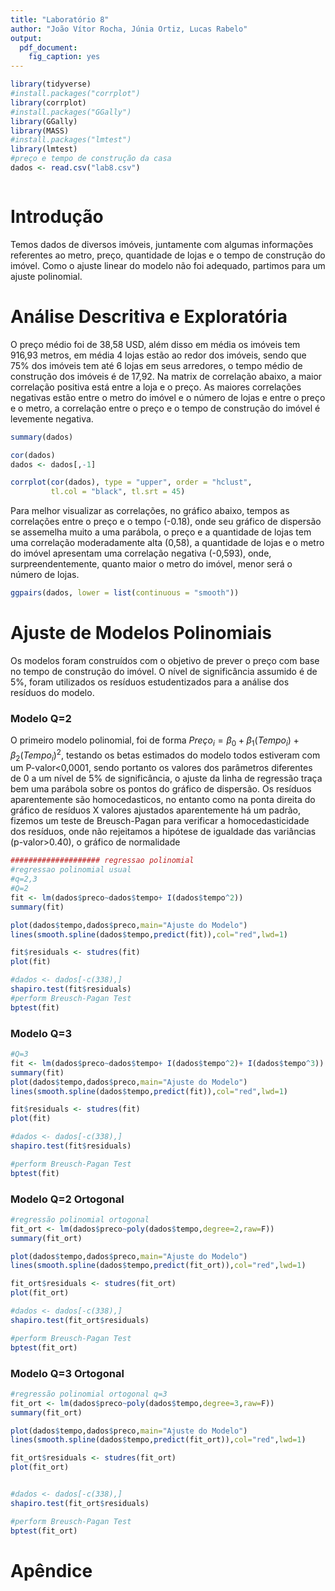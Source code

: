 ```yaml
---
title: "Laboratório 8"
author: "João Vítor Rocha, Júnia Ortiz, Lucas Rabelo"
output: 
  pdf_document:
    fig_caption: yes
---
```


```r

library(tidyverse)
#install.packages("corrplot")
library(corrplot)
#install.packages("GGally")
library(GGally)
library(MASS)
#install.packages("lmtest")
library(lmtest)
#preço e tempo de construção da casa
dados <- read.csv("lab8.csv")



```



# Introdução

  Temos dados de diversos imóveis, juntamente com algumas informações referentes ao metro, preço, quantidade de lojas e o tempo de construção do imóvel. Como o ajuste linear do modelo não foi adequado, partimos para um ajuste polinomial.

# Análise Descritiva e Exploratória

 O preço médio foi de 38,58 USD, além disso em média os imóveis tem 916,93 metros, em média 4 lojas estão ao redor dos imóveis, sendo que 75% dos imóveis tem até 6 lojas em seus arredores, o tempo médio de construção dos imóveis é de 17,92. Na matrix de correlação abaixo, a maior correlação positiva está entre a loja e o preço. As maiores correlações negativas estão entre o metro do imóvel e o número de lojas e entre o preço e o metro, a correlação entre o preço e o tempo de construção do imóvel é levemente negativa.

```r

summary(dados)

cor(dados)
dados <- dados[,-1]

corrplot(cor(dados), type = "upper", order = "hclust", 
         tl.col = "black", tl.srt = 45)

```

 Para melhor visualizar as correlações, no gráfico abaixo, tempos as correlações entre o preço e o tempo (-0.18), onde seu gráfico de dispersão se assemelha muito a uma parábola, o preço e a quantidade de lojas tem uma correlação moderadamente alta (0,58), a quantidade de lojas e o metro do imóvel apresentam uma correlação negativa (-0,593), onde, surpreendentemente, quanto maior o metro do imóvel, menor será o número de lojas.

```r

ggpairs(dados, lower = list(continuous = "smooth"))

```

# Ajuste de Modelos Polinomiais

  Os modelos foram construídos com o objetivo de prever o preço com base no tempo de construção do imóvel. O nível de significância assumido é de 5%, foram utilizados os resíduos estudentizados para a análise dos resíduos do modelo.

### Modelo Q=2

 O primeiro modelo polinomial, foi de forma $Preço_i=\beta_0+\beta_1(Tempo_i)+\beta_2(Tempo_i)^2$, testando os betas estimados do modelo todos estiveram com um P-valor<0,0001, sendo portanto os valores dos parâmetros diferentes de 0 a um nível de 5% de significância, o ajuste da linha de regressão traça bem uma parábola sobre os pontos do gráfico de dispersão. Os resíduos aparentemente são homocedasticos, no entanto como na ponta direita do gráfico de resíduos X valores ajustados aparentemente há um padrão, fizemos um teste de Breusch-Pagan para verificar a homocedasticidade dos resíduos, onde não rejeitamos a hipótese de igualdade das variâncias (p-valor>0.40), o gráfico de normalidade

```r

#################### regressao polinomial
#regressao polinomial usual
#q=2,3
#Q=2
fit <- lm(dados$preco~dados$tempo+ I(dados$tempo^2))
summary(fit)

plot(dados$tempo,dados$preco,main="Ajuste do Modelo")
lines(smooth.spline(dados$tempo,predict(fit)),col="red",lwd=1)

fit$residuals <- studres(fit)
plot(fit) 

#dados <- dados[-c(338),]
shapiro.test(fit$residuals)
#perform Breusch-Pagan Test
bptest(fit)

```
  


### Modelo Q=3

```r


#Q=3
fit <- lm(dados$preco~dados$tempo+ I(dados$tempo^2)+ I(dados$tempo^3))
summary(fit)
plot(dados$tempo,dados$preco,main="Ajuste do Modelo")
lines(smooth.spline(dados$tempo,predict(fit)),col="red",lwd=1)

fit$residuals <- studres(fit)
plot(fit) 

#dados <- dados[-c(338),]
shapiro.test(fit$residuals)

#perform Breusch-Pagan Test
bptest(fit)


```


### Modelo Q=2 Ortogonal

```r


#regressão polinomial ortogonal
fit_ort <- lm(dados$preco~poly(dados$tempo,degree=2,raw=F))
summary(fit_ort)

plot(dados$tempo,dados$preco,main="Ajuste do Modelo")
lines(smooth.spline(dados$tempo,predict(fit_ort)),col="red",lwd=1)

fit_ort$residuals <- studres(fit_ort)
plot(fit_ort) 

#dados <- dados[-c(338),]
shapiro.test(fit_ort$residuals)

#perform Breusch-Pagan Test
bptest(fit_ort)


```

### Modelo Q=3 Ortogonal


```r


#regressão polinomial ortogonal q=3
fit_ort <- lm(dados$preco~poly(dados$tempo,degree=3,raw=F))
summary(fit_ort)

plot(dados$tempo,dados$preco,main="Ajuste do Modelo")
lines(smooth.spline(dados$tempo,predict(fit_ort)),col="red",lwd=1)

fit_ort$residuals <- studres(fit_ort)
plot(fit_ort) 


#dados <- dados[-c(338),]
shapiro.test(fit_ort$residuals)

#perform Breusch-Pagan Test
bptest(fit_ort)

```
# Apêndice

```r
```
